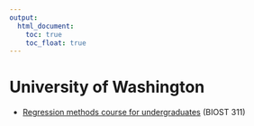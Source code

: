 ```yaml
---
output:
  html_document: 
    toc: true
    toc_float: true
---
```


# University of Washington

* [Regression methods course for undergraduates](https://github.com/bdwilliamson/biostat311) (BIOST 311) 